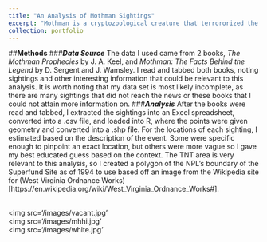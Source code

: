 ```yaml
---
title: "An Analysis of Mothman Sightings"
excerpt: "Mothman is a cryptozoological creature that terrororized the citizens of Point Pleasant, WV and surrounding areas between 1966-1967. Here, I present an analysis of the sighings I could find information about<br/><img src='/images/balt_hex_preview.png'>"
collection: portfolio
---
```

##**Methods**
###***Data Source***
	The data I used came from 2 books, *The Mothman Prophecies* by J. A. Keel, and *Mothman: The Facts Behind the Legend* by D. Sergent and J. Wamsley. I read and tabbed both books, noting sightings and other interesting information that could be relevant to this analysis. It is worth noting that my data set is most likely incomplete, as there are many sightings that did not reach the news or these books that I could not attain more information on.
###***Analysis***
After the books were read and tabbed, I extracted the sightings into an Excel spreadsheet, converted into a .csv file, and loaded into R, where the points were given geometry and converted into a .shp file. For the locations of each sighting, I estimated based on the description of the event. Some were specific enough to pinpoint an exact location, but others were more vague so I gave my best educated guess based on the context. 
The TNT area is very relevant to this analysis, so I created a polygon of the NPL’s boundary of the Superfund Site as of 1994 to use based off an image from the Wikipedia site for (West Virginia Ordnance Works)[https://en.wikipedia.org/wiki/West_Virginia_Ordnance_Works#].

<br/><img src='/images/vacant.jpg'
<br/><img src='/images/mhhi.jpg'
<br/><img src='/images/white.jpg'
